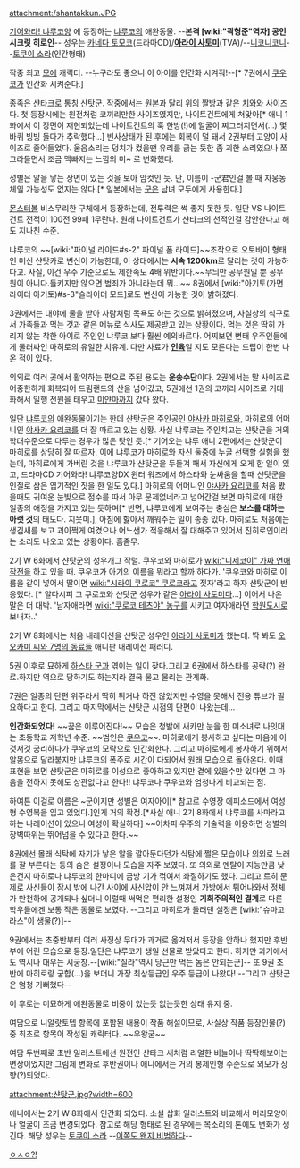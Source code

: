 attachment:/shantakkun.JPG

[[기어와라! 냐루코양]] 에 등장하는 [[냐루코]]의 애완동물. --'''본격 [wiki:"곽형준"역자] 공인 시크릿 히로인'''--
성우는 [[카네다 토모코]](드라마CD)/'''[[아라이 사토미]]'''(TVA)/--[[니코니코니]]--[[토쿠이 소라]](인간형태)

작중 최고 [[모에]] 캐릭터. --누구라도 좋으니 이 아이를 인간화 시켜줘!--[* 7권에서 [[쿠우코]]가 인간화 시켜준다.]

종족은 [[샨타크]]로 통칭 샨탓군. 작중에서는 원본과 달리 위의 짤방과 같은 [[치와와]] 사이즈다. 첫 등장시에는 원전처럼 코끼리만한 사이즈였지만, 나이트건트에게 쳐맞아[* 애니 1화에서 이 장면이 재현되었는데 나이트건트의 훅 한방(!)에 얼굴이 찌그러지면서(...) 몇바퀴 빙빙 돌다가 추락했다...] 빈사상태가 된 후에는 회복이 덜 돼서 2권부터 고양이 사이즈로 줄어들었다. 울음소리는 덩치가 컸을땐 유리를 긁는 듯한 좀 괴한 소리였으나 쪼그라들면서 조금 맥빠지는 느낌의 미~ 로 변화했다.

성별은 알을 낳는 장면이 있는 것을 보아 암컷인 듯. 단, 이름이 -군君인걸 볼 때 자웅동체일 가능성도 없지는 않다.[* 일본에서는 [[군]]은 남녀 모두에게 사용한다.]

[[몬스터볼]] 비스무리한 구체에서 등장하는데, 전투력은 썩 좋지 못한 듯. 일단 VS 나이트건트 전적이 100전 99패 1무란다. 원래 나이트건트가 샨타크의 천적인걸 감안한다고 해도 지나친 수준.

냐루코의 ~~[wiki:"파이널 라이드#s-2" 파이널 폼 라이드]~~조작으로 오토바이 형태인 머신 샨탓카로 변신이 가능한데, 이 상태에서는 '''시속 1200km'''로 달리는 것이 가능하다고. 사실, 이건 우주 기준으로도 제한속도 4배 위반이다.~~무늬만 공무원일 뿐 공무원이 아니다.들키지만 않으면 범죄가 아니라는데 뭐...~~ 8권에서 [wiki:"아기토(가면 라이더 아기토)#s-3"슬라이더 모드]로도 변신이 가능한 것이 밝혀졌다.

3권에서는 대야에 물을 받아 사람처럼 목욕도 하는 것으로 밝혀졌으며, 사실상의 식구로서 가족들과 먹는 것과 같은 메뉴로 식사도 제공받고 있는 상황이다. 먹는 것은 딱히 가리지 않는 착한 아이로 주인인 냐루코 보다 훨씬 예의바르다. 어찌보면 변태 우주인들에게 둘러싸인 마히로의 유일한 치유계. 다만 사료가 '''[[인육]]'''일 지도 모른다는 드립이 한번 나온 적이 있다.

의외로 여러 곳에서 활약하는 편으로 주된 용도는 '''운송수단'''이다. 2권에서는 말 사이즈로 어중한하게 회복되어 드림랜드의 산을 넘어갔고, 5권에선 1권의 코끼리 사이즈로 거대화해서 일행 전원을 태우고 [[미얀마]]까지 갔다 왔다.

일단 [[냐루코]]의 애완동물이기는 한데 샨탓군은 주인공인 [[야사카 마히로]]와, 마히로의 어머니인 [[야사카 요리코]]를 더 잘 따르고 있는 상황. 사실 냐루코는 주인치고는 샨탓군을 거의 학대수준으로 다루는 경우가 많은 탓인 듯.[* 기어오는 냐루 애니 2편에서는 샨탓군이 마히로를 상당히 잘 따르자, 이에 냐루코가 마히로와 자신 둘중에 누굴 선택할 실험을 했는데, 마히로에게 가버린 것을 냐루코가 샨탓군을 두들겨 패서 자신에게 오게 한 일이 있고, 드라마CD 기어와라! 냐루코양DX 윈터 워즈에서 하스타와 눈싸움을 할때 샨탓군을 인질로 삼은 엽기적인 짓을 한 일도 있다.] 마히로의 어머니인 [[야사카 요리코]]를 처음 봤을때도 귀여운 눈빛으로 점수를 따서 아무 문제없네라고 넘어간걸 보면 마히로에 대한 일종의 애정을 가지고 있는 듯하며[* 반면, 냐루코에게 보여주는 충심은 '''보스를 대하는 아랫 것'''의 태도다. 지못미.], 아침에 핧아서 깨워주는 일이 종종 있다. 마히로도 처음에는 생김새를 보고 괴이쩍게 여겼으나 어느샌가 적응해서 잘 대해주고 있어서 진히로인이라는 소리도 나오고 있는 상황이다. 흠좀무.

2기 W 6화에서 샨탓군의 성우개그 작렬. 쿠우코와 마히로가 [[wiki:"니세코이" 가짜 연애 작전]]을 하고 있을 때. 쿠우코가 아기의 이름을 뭐라고 할까 하다가. '쿠우코와 마히로 이름을 같이 넣어서 딸이면 [[wiki:"시라이 쿠로코" 쿠로코]]라고 짓자'라고 하자 샨탓군이 반응했다. [* 알다시피 그 쿠로코와 샨탓군 성우가 같은 [[아라이 사토미]]다...] 이어서 나온 말은 더 대박. '남자애라면 [[wiki:"쿠로코 테츠야" 농구]]를 시키고 여자애라면 [[학원도시]]로 보내자..'

2기 W 8화에서는 처음 내레이션을 샨탓군 성우인 [[아라이 사토미]]가 했는데. 딱 봐도 [[오오카미 씨와 7명의 동료들]] 애니판 내레이션 패러디.

5권 이후로 묘하게 [[하스타 군]]과 엮이는 일이 잦다.그리고 6권에서 하스타를 공략(?) 완료.하지만 역으로 당하기도 하는지라 결국 물고 물리는 관계화.

7권은 일종의 단편 위주라서 딱히 튀거나 하진 않았지만 수영을 못해서 전용 튜브가 필요하다고 한다. 그리고 마지막에서는 샨탓군 시점의 단편이 나왔는데...

'''인간화되었다!''' ~~꿈은 이루어진다!~~ 모습은 청발에 새카만 눈을 한 미소녀로 나잇대는 초등학교 저학년 수준. ~~범인은 [[쿠우코]]~~. 마히로에게 봉사하고 싶다는 마음에 이것저것 궁리하다가 쿠우코의 모략으로 인간화한다. 그리고 마히로에게 봉사하기 위해서 알몸으로 달라붙지만 냐루코의 폭주로 시간이 다되어서 원래 모습으로 돌아온다. 이때 표현을 보면 샨탓군은 마히로를 이성으로 좋아하고 있지만 곁에 있을수만 있다면 그 마음을 전하지 못해도 상관없다고 한다!! 냐루코나 쿠우코와 엄청나게 비교되는 점.

하여튼 이걸로 이름은 ~군이지만 성별은 여자아이[* 참고로 수영장 에피소드에서 여성형 수영복을 입고 있었다.]인게 거의 확정.[*사실 애니 2기 8화에서 냐루코를 사마라고하는 나레이션이 있으니 여성이 확실하다]  ~~어차피 우주의 기술력을 이용하면 성별의 장벽따위는 뛰어넘을 수 있다고 한다.~~

8권에선 몰래 식탁에 자기가 낳은 알을 깔아둔다던가 식탐에 쩔은 모습이나 의외로 노래를 잘 부른다는 등의 숨은 설정이나 모습을 자주 보였다. 또 의외로 멘탈이 지능만큼 낮은건지 마히로나 냐루코의 한마디에 금방 기가 꺾여서 좌절하기도 했다. 그리고 르히 문제로 사신들이 잠시 밖에 나간 사이에 사신압이 안 느껴져서 가방에서 튀어나와서 정체가 만천하에 공개되나 싶더니 이럴때 써먹은 편리한 설정인 '''기회주의적인 결계'''로 다른 학우들에겐 보통 작은 동물로 보였다. --그리고 마히로가 둘러댄 설정은 [wiki:"슈마고라스"이 생물(?)]-- 

9권에서는 초중반부터 여러 사정상 무대가 과거로 옮겨저서 등장을 안하나 했지만 후반부에 어린 모습으로 등장.일단은 냐루코가 생일 선물로 받았다고 한다. 하지만 과거에서도 역시나 대우는 시궁창.--[wiki:"질라"역시 당근만 먹는 놈은 안되는군]--
또 9권 초반에 마히로랑 궁합(...)을 보더니 가장 최상등급인 우주 등급이 나왔다! --그리고 샨탓군 은 엄청 기뻐했다--

이 후로는 미묘하게 애완동물로 비중이 있는듯 없는듯한 상태 유지 중.

여담으로 니알랏토텝 항목에 포함된 내용이 작품 해설이므로, 사실상 작품 등장인물(?)중 최초로 항목이 작성된 캐릭터다. ~~우왕굳~~ 

여담 두번째로 초반 일러스트에선 원전인 샨타크 새처럼 리얼한 비늘이나 딱딱해보이는 면상이었지만 그림체 변화로 후반권이나 애니에서는 거의 봉제인형 수준으로 외모가 상향(?)되었다.

attachment:샨탓군.jpg?width=600

애니에서는 2기 W 8화에서 인간화 되었다. 소설 삽화 일러스트와 비교해서 머리모양이나 얼굴이 조금 변경되었다. 참고로 해당 형태로 된 경우에는 목소리의 톤에도 변화가 생긴다. 해당 성우는 [[토쿠이 소라]].--[[야자와 니코|이쪽도 왠지 비범하다]]--

[http://bbs2.ruliweb.daum.net/gaia/do/ruliweb/default/hobby/1208/read?articleId=17628898&bbsId=G005&itemId=75&pageIndex=3 ㅇㅅㅇ?!]
